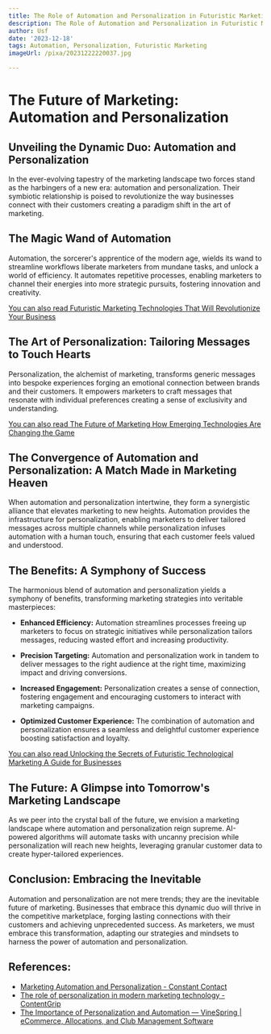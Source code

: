 ```yaml
---
title: The Role of Automation and Personalization in Futuristic Marketing
description: The Role of Automation and Personalization in Futuristic Marketing
author: Usf
date: '2023-12-18'
tags: Automation, Personalization, Futuristic Marketing
imageUrl: /pixa/20231222220037.jpg

---
```

# The Future of Marketing: Automation and Personalization

## Unveiling the Dynamic Duo: Automation and Personalization

In the ever-evolving tapestry of the marketing landscape two forces stand as the harbingers of a new era: automation and personalization. Their  symbiotic relationship is poised to revolutionize  the way businesses  connect with their customers creating a paradigm shift in the art of marketing.

## The Magic  Wand of  Automation

Automation, the sorcerer's apprentice of the  modern age, wields its wand to  streamline workflows liberate marketers from mundane tasks,  and unlock a world of  efficiency. It automates repetitive processes, enabling marketers to channel their energies into more strategic pursuits, fostering innovation and creativity.

[You can also read Futuristic Marketing Technologies That Will Revolutionize Your Business](Futuristic%20Marketing%20Technologies%20That%20Will%20Revolutionize%20Your%20Business)


## The Art of Personalization: Tailoring Messages to Touch  Hearts

Personalization, the alchemist  of marketing, transforms generic messages into bespoke experiences forging an emotional connection between brands and their customers. It empowers marketers to craft  messages that resonate with individual  preferences creating a sense of exclusivity and understanding.

[You can also read The Future of Marketing How Emerging Technologies Are Changing the Game](The%20Future%20of%20Marketing%20How%20Emerging%20Technologies%20Are%20Changing%20the%20Game)


## The Convergence of Automation and Personalization: A Match Made in Marketing Heaven

When automation and personalization intertwine,  they form a synergistic alliance that elevates marketing to new heights. Automation  provides the infrastructure for personalization, enabling marketers to deliver tailored messages across multiple channels while personalization infuses automation with a human touch, ensuring that each customer feels valued and understood.

##  The Benefits: A  Symphony of Success

The harmonious blend of automation and personalization yields a symphony of benefits, transforming marketing strategies into veritable masterpieces:

*  **Enhanced Efficiency:** Automation streamlines processes freeing  up marketers to focus on strategic  initiatives while personalization tailors messages, reducing wasted  effort and  increasing productivity.

* **Precision  Targeting:** Automation and personalization work in tandem to deliver messages  to  the right  audience at the right time, maximizing impact and driving conversions.

* **Increased Engagement:** Personalization creates a sense of  connection, fostering engagement and encouraging customers to interact with  marketing campaigns.

* **Optimized Customer Experience:** The combination of automation and  personalization  ensures a seamless and delightful customer experience boosting satisfaction and loyalty.

[You  can also read  Unlocking the  Secrets of Futuristic Technological Marketing A Guide for Businesses](Unlocking%20the%20Secrets%20of%20Futuristic%20Technological%20Marketing%20A%20Guide%20for%20Businesses)


## The Future: A  Glimpse into Tomorrow's Marketing Landscape

As we peer  into the  crystal ball of the future, we envision  a marketing landscape  where  automation and personalization reign supreme. AI-powered algorithms will automate tasks with uncanny precision while personalization will reach new heights, leveraging granular customer data  to create hyper-tailored experiences.

## Conclusion: Embracing the Inevitable

Automation and personalization  are not mere trends; they are the inevitable future of marketing. Businesses that embrace this dynamic duo will thrive in the competitive marketplace, forging lasting connections with their  customers and  achieving unprecedented success. As marketers, we must  embrace this transformation, adapting our strategies and  mindsets to harness the power  of automation and personalization.

## References:
- [Marketing Automation and Personalization - Constant Contact](https://www.constantcontact.com/blog/how-to-make-marketing-automation-and-personalization-work-together/)
- [The role of personalization in modern marketing technology - ContentGrip](https://www.contentgrip.com/the-role-of-personalization-in-modern-marketing-technology-2/)
- [The Importance of Personalization and Automation — VineSpring | eCommerce, Allocations, and Club Management Software](https://www.vinespring.com/chapter-4-personalization-and-automation)
